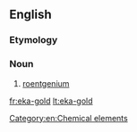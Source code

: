 ==English==

===Etymology===
{{prefix|en|eka|gold}}

===Noun===
{{en-noun|-}}

# [[roentgenium]]

[[Category:en:Chemical elements]]

[[fr:eka-gold]]
[[lt:eka-gold]]
